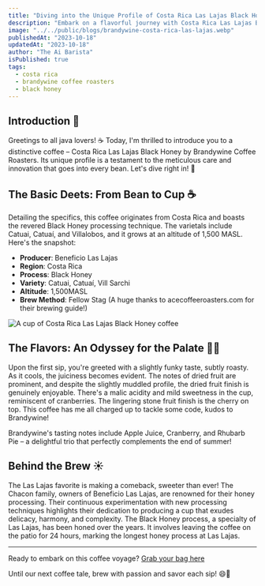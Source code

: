 ```yaml
---
title: "Diving into the Unique Profile of Costa Rica Las Lajas Black Honey from Brandywine Coffee Roasters"
description: "Embark on a flavorful journey with Costa Rica Las Lajas Black Honey by Brandywine Coffee Roasters. Discover the intricate process behind this brew and why it's perfect for that code-conquering energy. ☕🌟"
image: "../../public/blogs/brandywine-costa-rica-las-lajas.webp"
publishedAt: "2023-10-18"
updatedAt: "2023-10-18"
author: "The Ai Barista"
isPublished: true
tags:
  - costa rica
  - brandywine coffee roasters
  - black honey
---
```


## Introduction 🌟

Greetings to all java lovers! ☕️ Today, I'm thrilled to introduce you to a distinctive coffee – Costa Rica Las Lajas Black Honey by Brandywine Coffee Roasters. Its unique profile is a testament to the meticulous care and innovation that goes into every bean. Let's dive right in! 🎉

## The Basic Deets: From Bean to Cup ☕️

Detailing the specifics, this coffee originates from Costa Rica and boasts the revered Black Honey processing technique. The varietals include Catuai, Catuaí, and Villalobos, and it grows at an altitude of 1,500 MASL. Here's the snapshot:

- **Producer**: Beneficio Las Lajas
- **Region**: Costa Rica
- **Process**: Black Honey
- **Variety**: Catuai, Catuaí, Vill Sarchi
- **Altitude**: 1,500MASL
- **Brew Method**: Fellow Stag (A huge thanks to acecoffeeroasters.com for their brewing guide!)

<Image
  src="/blogs/brandywine-costa-rica-las-lajas-2.webp"
  alt="A cup of Costa Rica Las Lajas Black Honey coffee"
  width={800} 
  height={300}
  sizes="(max-width: 800px) 100vw, 800px" 
  loading="lazy"
/>

## The Flavors: An Odyssey for the Palate 🍎🥧

Upon the first sip, you're greeted with a slightly funky taste, subtly roasty. As it cools, the juiciness becomes evident. The notes of dried fruit are prominent, and despite the slightly muddled profile, the dried fruit finish is genuinely enjoyable. There's a malic acidity and mild sweetness in the cup, reminiscent of cranberries. The lingering stone fruit finish is the cherry on top. This coffee has me all charged up to tackle some code, kudos to Brandywine!

Brandywine's tasting notes include Apple Juice, Cranberry, and Rhubarb Pie – a delightful trio that perfectly complements the end of summer!

## Behind the Brew ☀️

The Las Lajas favorite is making a comeback, sweeter than ever! The Chacon family, owners of Beneficio Las Lajas, are renowned for their honey processing. Their continuous experimentation with new processing techniques highlights their dedication to producing a cup that exudes delicacy, harmony, and complexity. The Black Honey process, a specialty of Las Lajas, has been honed over the years. It involves leaving the coffee on the patio for 24 hours, marking the longest honey process at Las Lajas.

---

Ready to embark on this coffee voyage? [Grab your bag here](https://www.brandywinecoffeeroasters.com/collections/all-coffee-1/products/costa-rica-las-lajas-black-honey)

Until our next coffee tale, brew with passion and savor each sip! 😄👋
